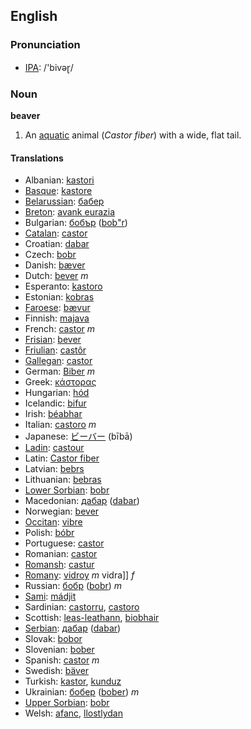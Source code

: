 ==English==
=== Pronunciation ===
*[[w:IPA|IPA]]: /'bivəɽ/

===Noun===
'''beaver'''

#An [[aquatic]] animal (''Castor fiber'') with a wide, flat tail.

====Translations====
*Albanian: [[kastori]]
*[[Basque]]: [[kastore]]
*[[Belarussian]]: [[бабер]]
*[[Breton]]: [[avank eurazia]]
*Bulgarian: [[бобър]] ([[bob"r]])
*[[Catalan]]: [[castor]]
*Croatian: [[dabar]]
*Czech: [[bobr]]
*Danish: [[bæver]]
*Dutch: [[bever]] ''m''
*Esperanto: [[kastoro]]
*Estonian: [[kobras]]
*[[Faroese]]: [[bævur]]
*Finnish: [[majava]]
*French: [[castor]] ''m''
*[[Frisian]]: [[bever]]
*[[Friulian]]: [[castôr]]
*[[Gallegan]]: [[castor]]
*German: [[Biber]] ''m''
*Greek: [[κάστορας]] '' ''
*Hungarian: [[hód]]
*Icelandic: [[bifur]]
*Irish: [[béabhar]]
*Italian: [[castoro]] ''m''
*Japanese: [[ビーバー]] (bībā)
*[[Ladin]]: [[castour]]
*Latin: [[Castor fiber]] '' ''
*Latvian: [[bebrs]]
*Lithuanian: [[bebras]]
*[[Lower Sorbian]]: [[bobr]]
*Macedonian: [[дабар]] ([[dabar]])
*Norwegian: [[bever]]
*[[Occitan]]: [[vibre]]
*Polish: [[bóbr]] '' ''
*Portuguese: [[castor]]
*Romanian: [[castor]]
*[[Romansh]]: [[castur]]
*[[Romany]]: [[vidroy]] ''m'' vidra]] ''f''
*Russian: [[бобр]] ([[bobr]]) ''m''
*[[Sami]]: [[mádjit]]
*Sardinian: [[castorru]], [[castoro]]
*Scottish: [[leas-leathann]], [[biobhair]]
*[[Serbian]]: [[дабар]] ([[dabar]])
*Slovak: [[bobor]]
*Slovenian: [[bober]]
*Spanish: [[castor]] ''m''
*Swedish: [[bäver]]
*Turkish: [[kastor]], [[kunduz]]
*Ukrainian: [[бобер]] ([[bober]]) ''m''
*[[Upper Sorbian]]: [[bobr]]
*Welsh: [[afanc]], [[llostlydan]]